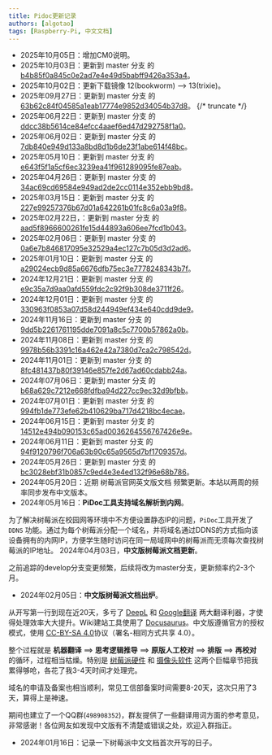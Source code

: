 ```yaml
---
title: Pidoc更新记录
authors: [algotao]
tags: [Raspberry-Pi, 中文文档]
---
```


- 2025年10月05日：增加CM0说明。
- 2025年10月03日：更新到 master 分支 的 [b4b85f0a845c0e2ad7e4e49d5babff9426a353a4](https://github.com/raspberrypi/documentation/commit/b4b85f0a845c0e2ad7e4e49d5babff9426a353a4)。
- 2025年10月02日：更新下载镜像 12(bookworm) --> 13(trixie)。
- 2025年09月27日：更新到 master 分支 的 [63b62c84f04585a1eab17774e9852d34054b37d8](https://github.com/raspberrypi/documentation/commit/63b62c84f04585a1eab17774e9852d34054b37d8)。
{/* truncate */}
- 2025年06月22日：更新到 master 分支 的 [ddcc38b5614ce84efcc4aaef6ed47d292758f1a0](https://github.com/raspberrypi/documentation/commit/ddcc38b5614ce84efcc4aaef6ed47d292758f1a0)。
- 2025年06月02日：更新到 master 分支 的 [7db840e949d133a8bd8d1b6de23f1abe614f48bc](https://github.com/raspberrypi/documentation/commit/7db840e949d133a8bd8d1b6de23f1abe614f48bc)。
- 2025年05月10日：更新到 master 分支 的 [e643f5f1a5cf6ec3239ea41f961289095fe87eab](https://github.com/raspberrypi/documentation/commit/e643f5f1a5cf6ec3239ea41f961289095fe87eab)。
- 2025年04月26日：更新到 master 分支 的 [34ac69cd69584e949ad2de2cc0114e352ebb9bd8](https://github.com/raspberrypi/documentation/commit/34ac69cd69584e949ad2de2cc0114e352ebb9bd8)。
- 2025年03月15日：更新到 master 分支 的 [227e99257376b67d01a642261b01fc8c6a03a9f8](https://github.com/raspberrypi/documentation/commit/227e99257376b67d01a642261b01fc8c6a03a9f8)。
- 2025年02月22日，：更新到 master 分支 的 [aad5f8966600261fe15d44893a606ee7fcd1b043](https://github.com/raspberrypi/documentation/commit/aad5f8966600261fe15d44893a606ee7fcd1b043)。
- 2025年02月06日：更新到 master 分支 的 [0a6e7b846817095e32529a4ec127c7b05d3d2ad6](https://github.com/raspberrypi/documentation/commit/0a6e7b846817095e32529a4ec127c7b05d3d2ad6)。
- 2025年01月10日：更新到 master 分支 的 [a29024ecb9d85a6676dfb75ec3e7778248343b7f](https://github.com/raspberrypi/documentation/commit/a29024ecb9d85a6676dfb75ec3e7778248343b7f)。
- 2024年12月21日：更新到 master 分支 的 [e9c35a7d9aa0afd559fdc2c92f9b308de3711f26](https://github.com/raspberrypi/documentation/commit/e9c35a7d9aa0afd559fdc2c92f9b308de3711f26)。
- 2024年12月01日：更新到 master 分支 的 [330963f0853a07d58d244949ef434e640cdd9de9](https://github.com/raspberrypi/documentation/commit/330963f0853a07d58d244949ef434e640cdd9de9)。
- 2024年11月16日：更新到 master 分支 的 [9dd5b2261761195dde7091a8c5c7700b57862a0b](https://github.com/raspberrypi/documentation/commit/9dd5b2261761195dde7091a8c5c7700b57862a0b)。
- 2024年11月08日：更新到 master 分支 的 [9978b56b3391c16a462e42a7380d7ca2c798542d](https://github.com/raspberrypi/documentation/commit/9978b56b3391c16a462e42a7380d7ca2c798542d)。
- 2024年11月01日：更新到 master 分支 的 [8fc481437b80f39146e857fe2d67ad60cdabb24a](https://github.com/raspberrypi/documentation/commit/8fc481437b80f39146e857fe2d67ad60cdabb24a)。
- 2024年07月06日：更新到 master 分支 的 [b68a629c7212e668fdfba94d227cc9ec32d9bfbb](https://github.com/raspberrypi/documentation/commit/b68a629c7212e668fdfba94d227cc9ec32d9bfbb)。
- 2024年07月01日：更新到 master 分支 的 [994fb1de773efe62b410629ba717d4218bc4ecae](https://github.com/raspberrypi/documentation/commit/994fb1de773efe62b410629ba717d4218bc4ecae)。
- 2024年06月15日：更新到 master 分支 的 [14512e494b090153c65ad0036264556767426e9e](https://github.com/raspberrypi/documentation/commit/14512e494b090153c65ad0036264556767426e9e)。
- 2024年06月11日：更新到 master 分支 的 [94f9120796f706a63b90c65a9565d7bf1709357d](https://github.com/raspberrypi/documentation/commit/94f9120796f706a63b90c65a9565d7bf1709357d)。
- 2024年05月26日：更新到 master 分支 的 [bc3028ebf31b0857c9ed4e3e4ed132f96e68b786](https://github.com/raspberrypi/documentation/commit/bc3028ebf31b0857c9ed4e3e4ed132f96e68b786)。
- 2024年05月20日：近期 树莓派官网英文版文档 频繁更新。本站以两周的频率同步发布中文版本。
- 2024年05月16日：**PiDoc工具支持域名解析到内网**。

为了解决树莓派在校园网等环境中不方便设置静态IP的问题，`PiDoc`工具开发了 `DDNS` 功能。通过为每个树莓派分配一个域名，并将域名通过DDNS的方式指向该设备拥有的内网IP，方便学生随时访问在同一局域网中的树莓派而无须每次查找树莓派的IP地址。
2024年04月03日，**中文版树莓派文档更新**。

之前追踪的develop分支变更频繁，后续将改为master分支，更新频率约2-3个月。

- 2024年02月05日：**中文版树莓派文档出炉**。

从开写第一行到现在近20天，多亏了 [DeepL](https://www.deepl.com/) 和 [Google翻译](https://translate.google.com/) 两大翻译利器，才使得处理效率大大提升。Wiki建站工具使用了 [Docusaurus](https://docusaurus.io/)。中文版遵循官方的授权模式，使用 [CC-BY-SA 4.0](https://creativecommons.org/licenses/by-sa/4.0/deed.zh-hans)协议（署名-相同方式共享 4.0）。

整个过程就是 **机器翻译** ==> **思考逻辑推导** ==> **原版人工校对** ==> **排版** ==> **再校对** 的循环，过程相当枯燥。特别是 [树莓派硬件](/docs/computers/raspberry-pi) 和 [摄像头软件](/docs/computers/camera-software/) 这两个巨幅章节把我累得够呛，各花了我3-4天时间才处理完。

域名的申请及备案也相当顺利，常见工信部备案时间需要8-20天，这次只用了3天，算得上是神速。

期间也建立了一个QQ群(`498908352`)，群友提供了一些翻译用词方面的参考意见，非常感谢！各位网友如发现中文版有不清楚或错误之处，欢迎入群指正。

- 2024年01月16日：记录一下树莓派中文文档首次开写的日子。
